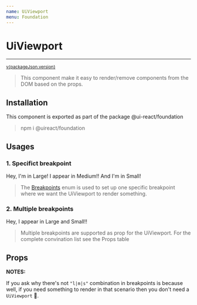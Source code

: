 ```yaml
---
name: UiViewport
menu: Foundation
---
```



# UiViewport
----------

<sup><a href="https://github.com/inavac182/ui-react/blob/main/packages/foundation/" target="_blank">v{packageJson.version}</a></sup>

> This component make it easy to render/remove components from the DOM based on the props.

## Installation

This component is exported as part of the package @ui-react/foundation

> npm i @uireact/foundation

## Usages

### 1. Specifict breakpoint

<Playground>
  <UiViewport criteria={Breakpoints.LARGE}>
    <UiBox>
      Hey, I'm in Large!
    </UiBox>
  </UiViewport>
  <UiViewport criteria={Breakpoints.MEDIUM}>
    <UiBox>
      I appear in Medium!!
    </UiBox>
  </UiViewport>
  <UiViewport criteria={Breakpoints.SMALL}>
    <UiBox>
      And I'm in Small!
    </UiBox>
  </UiViewport>
</Playground>

> The [Breakpoints](./packages-foundation-docs-breakpoints#definition) enum is used to set up one specific breakpoint where we want the UiViewport to render something.

### 2. Multiple breakpoints

<Playground>
  <UiViewport criteria='l|s'>
    <UiBox>
      Hey, I appear in Large and Small!!
    </UiBox>
  </UiViewport>
</Playground>

> Multiple breakpoints are supported as prop for the UiViewport. For the complete convination list see the Props table

## Props

<Props of={UiViewport} />


**NOTES:**

If you ask why there's not `"l|m|s"` combination in breakpoints is because well, if you need something to render in that scenario then you don't need a `UiViewport` 🤘.
